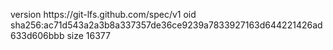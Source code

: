 version https://git-lfs.github.com/spec/v1
oid sha256:ac71d543a2a3b8a337357de36ce9239a7833927163d644221426ad633d606bbb
size 16377
